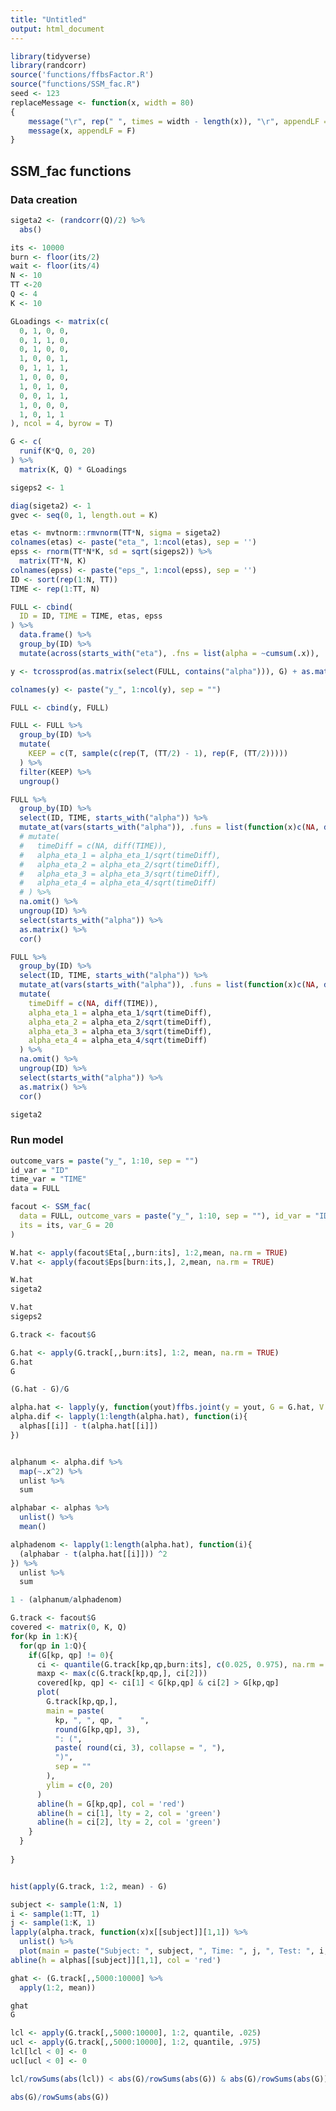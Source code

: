 ```yaml
---
title: "Untitled"
output: html_document
---
```


```r
library(tidyverse)
library(randcorr)
source('functions/ffbsFactor.R')
source("functions/SSM_fac.R")
seed <- 123
replaceMessage <- function(x, width = 80)
{
    message("\r", rep(" ", times = width - length(x)), "\r", appendLF = F)
    message(x, appendLF = F)
}
```

## SSM_fac functions

### Data creation

```r
sigeta2 <- (randcorr(Q)/2) %>%
  abs()
```


```r
its <- 10000
burn <- floor(its/2)
wait <- floor(its/4)
N <- 10
TT <-20
Q <- 4
K <- 10

GLoadings <- matrix(c(
  0, 1, 0, 0,
  0, 1, 1, 0,
  0, 1, 0, 0,
  1, 0, 0, 1,
  0, 1, 1, 1,
  1, 0, 0, 0,
  1, 0, 1, 0,
  0, 0, 1, 1,
  1, 0, 0, 0,
  1, 0, 1, 1
), ncol = 4, byrow = T)

G <- c(
  runif(K*Q, 0, 20)
) %>%
  matrix(K, Q) * GLoadings

sigeps2 <- 1

diag(sigeta2) <- 1
gvec <- seq(0, 1, length.out = K)

etas <- mvtnorm::rmvnorm(TT*N, sigma = sigeta2)
colnames(etas) <- paste("eta_", 1:ncol(etas), sep = '')
epss <- rnorm(TT*N*K, sd = sqrt(sigeps2)) %>%
  matrix(TT*N, K)
colnames(epss) <- paste("eps_", 1:ncol(epss), sep = '')
ID <- sort(rep(1:N, TT))
TIME <- rep(1:TT, N)

FULL <- cbind(
  ID = ID, TIME = TIME, etas, epss
) %>%
  data.frame() %>%
  group_by(ID) %>%
  mutate(across(starts_with("eta"), .fns = list(alpha = ~cumsum(.x)), .names = "{fn}_{col}")) %>% ungroup()

y <- tcrossprod(as.matrix(select(FULL, contains("alpha"))), G) + as.matrix(select(FULL, contains("eps")))

colnames(y) <- paste("y_", 1:ncol(y), sep = "")

FULL <- cbind(y, FULL)

FULL <- FULL %>%
  group_by(ID) %>%
  mutate(
    KEEP = c(T, sample(c(rep(T, (TT/2) - 1), rep(F, (TT/2)))))
  ) %>%
  filter(KEEP) %>%
  ungroup()

FULL %>%
  group_by(ID) %>%
  select(ID, TIME, starts_with("alpha")) %>%
  mutate_at(vars(starts_with("alpha")), .funs = list(function(x)c(NA, diff(x)))) %>%
  # mutate(
  #   timeDiff = c(NA, diff(TIME)),
  #   alpha_eta_1 = alpha_eta_1/sqrt(timeDiff),
  #   alpha_eta_2 = alpha_eta_2/sqrt(timeDiff),
  #   alpha_eta_3 = alpha_eta_3/sqrt(timeDiff),
  #   alpha_eta_4 = alpha_eta_4/sqrt(timeDiff)
  # ) %>%
  na.omit() %>%
  ungroup(ID) %>%
  select(starts_with("alpha")) %>%
  as.matrix() %>%
  cor()

FULL %>%
  group_by(ID) %>%
  select(ID, TIME, starts_with("alpha")) %>%
  mutate_at(vars(starts_with("alpha")), .funs = list(function(x)c(NA, diff(x)))) %>%
  mutate(
    timeDiff = c(NA, diff(TIME)),
    alpha_eta_1 = alpha_eta_1/sqrt(timeDiff),
    alpha_eta_2 = alpha_eta_2/sqrt(timeDiff),
    alpha_eta_3 = alpha_eta_3/sqrt(timeDiff),
    alpha_eta_4 = alpha_eta_4/sqrt(timeDiff)
  ) %>%
  na.omit() %>%
  ungroup(ID) %>%
  select(starts_with("alpha")) %>%
  as.matrix() %>%
  cor()

sigeta2
```

### Run model

```r

outcome_vars = paste("y_", 1:10, sep = "")
id_var = "ID"
time_var = "TIME"
data = FULL

facout <- SSM_fac(
  data = FULL, outcome_vars = paste("y_", 1:10, sep = ""), id_var = "ID", time_var = "TIME", G_form = GLoadings,
  its = its, var_G = 20
)


```




```r
W.hat <- apply(facout$Eta[,,burn:its], 1:2,mean, na.rm = TRUE)
V.hat <- apply(facout$Eps[burn:its,], 2,mean, na.rm = TRUE)
```


```r
W.hat
sigeta2
```


```r
V.hat
sigeps2
```




```r
G.track <- facout$G

G.hat <- apply(G.track[,,burn:its], 1:2, mean, na.rm = TRUE)
G.hat
G

(G.hat - G)/G
```

```r
alpha.hat <- lapply(y, function(yout)ffbs.joint(y = yout, G = G.hat, V = V.hat, W = W.hat, m0 = 0, C0 = diag(10, Q, Q))$x)
alpha.dif <- lapply(1:length(alpha.hat), function(i){
  alphas[[i]] - t(alpha.hat[[i]])
})


alphanum <- alpha.dif %>%
  map(~.x^2) %>%
  unlist %>%
  sum

alphabar <- alphas %>%
  unlist() %>%
  mean()

alphadenom <- lapply(1:length(alpha.hat), function(i){
  (alphabar - t(alpha.hat[[i]])) ^2
}) %>%
  unlist %>%
  sum

1 - (alphanum/alphadenom)


```




```r
G.track <- facout$G
covered <- matrix(0, K, Q)
for(kp in 1:K){
  for(qp in 1:Q){
    if(G[kp, qp] != 0){
      ci <- quantile(G.track[kp,qp,burn:its], c(0.025, 0.975), na.rm = T)
      maxp <- max(c(G.track[kp,qp,], ci[2]))
      covered[kp, qp] <- ci[1] < G[kp,qp] & ci[2] > G[kp,qp]
      plot(
        G.track[kp,qp,],
        main = paste(
          kp, ", ", qp, "    ",
          round(G[kp,qp], 3),
          ": (",
          paste( round(ci, 3), collapse = ", "),
          ")",
          sep = ""
        ),
        ylim = c(0, 20)
      )
      abline(h = G[kp,qp], col = 'red')
      abline(h = ci[1], lty = 2, col = 'green')
      abline(h = ci[2], lty = 2, col = 'green')
    }
  }
  
}


hist(apply(G.track, 1:2, mean) - G)

```





```r
subject <- sample(1:N, 1)
i <- sample(1:TT, 1)
j <- sample(1:K, 1)
lapply(alpha.track, function(x)x[[subject]][1,1]) %>%
  unlist() %>%
  plot(main = paste("Subject: ", subject, ", Time: ", j, ", Test: ", i, sep = ""))
abline(h = alphas[[subject]][1,1], col = 'red')
```







```r
ghat <- (G.track[,,5000:10000] %>%
  apply(1:2, mean))

ghat
G 
```

```r
lcl <- apply(G.track[,,5000:10000], 1:2, quantile, .025)
ucl <- apply(G.track[,,5000:10000], 1:2, quantile, .975)
lcl[lcl < 0] <- 0
ucl[ucl < 0] <- 0

lcl/rowSums(abs(lcl)) < abs(G)/rowSums(abs(G)) & abs(G)/rowSums(abs(G)) < ucl/rowSums(abs(ucl)) 

abs(G)/rowSums(abs(G))
```

